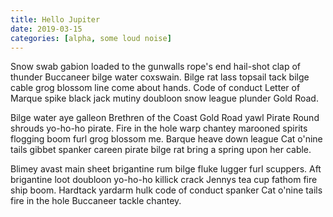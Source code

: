 ```yaml
---
title: Hello Jupiter
date: 2019-03-15
categories: [alpha, some loud noise]
---
```


Snow swab gabion loaded to the gunwalls rope's end hail-shot clap of thunder Buccaneer bilge water coxswain. Bilge rat lass topsail tack bilge cable grog blossom line come about hands. Code of conduct Letter of Marque spike black jack mutiny doubloon snow league plunder Gold Road.

Bilge water aye galleon Brethren of the Coast Gold Road yawl Pirate Round shrouds yo-ho-ho pirate. Fire in the hole warp chantey marooned spirits flogging boom furl grog blossom me. Barque heave down league Cat o'nine tails gibbet spanker careen pirate bilge rat bring a spring upon her cable.

Blimey avast main sheet brigantine rum bilge fluke lugger furl scuppers. Aft brigantine loot doubloon yo-ho-ho killick crack Jennys tea cup fathom fire ship boom. Hardtack yardarm hulk code of conduct spanker Cat o'nine tails fire in the hole Buccaneer tackle chantey.
